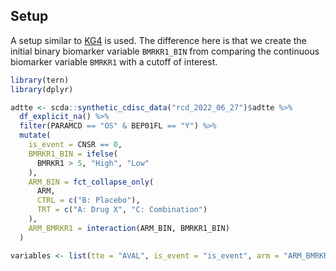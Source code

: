 ## Setup

A setup similar to [KG4](../../graphs/KG4/kg04.qmd) is used.
The difference here is that we create the initial binary biomarker variable `BMRKR1_BIN` from comparing the continuous biomarker variable `BMRKR1` with a cutoff of interest.

```r
library(tern)
library(dplyr)

adtte <- scda::synthetic_cdisc_data("rcd_2022_06_27")$adtte %>%
  df_explicit_na() %>%
  filter(PARAMCD == "OS" & BEP01FL == "Y") %>%
  mutate(
    is_event = CNSR == 0,
    BMRKR1_BIN = ifelse(
      BMRKR1 > 5, "High", "Low"
    ),
    ARM_BIN = fct_collapse_only(
      ARM,
      CTRL = c("B: Placebo"),
      TRT = c("A: Drug X", "C: Combination")
    ),
    ARM_BMRKR1 = interaction(ARM_BIN, BMRKR1_BIN)
  )

variables <- list(tte = "AVAL", is_event = "is_event", arm = "ARM_BMRKR1")
```
